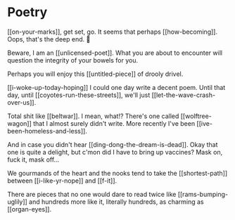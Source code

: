 # Poetry

[[on-your-marks]], get set, go.
It seems that perhaps [[how-becoming]].
Oops, that's the deep end. 🤿

Beware, I am an [[unlicensed-poet]].
What you are about to encounter
will question the integrity of your bowels for you.

Perhaps you will enjoy this [[untitled-piece]] of drooly drivel.

[[i-woke-up-today-hoping]] I could one day write a decent poem.
Until that day, until [[coyotes-run-these-streets]], we'll just [[let-the-wave-crash-over-us]].

Total shit like [[beltwar]]. I mean, what!?
There's one called [[wolftree-wagon]] that I almost surely didn't write.
More recently I've been [[ive-been-homeless-and-less]].

And in case you didn't hear [[ding-dong-the-dream-is-dead]].
Okay that one is quite a delight, but c'mon did I have to bring up vaccines?
Mask on, fuck it, mask off…

We gourmands of the heart and the nooks tend to take the [[shortest-path]] between [[i-like-yr-nope]] and [[f-it]].

There are pieces that no one would dare to read twice like [[rams-bumping-uglily]]
and hundreds more like it, literally hundreds, as charming as [[organ-eyes]].


